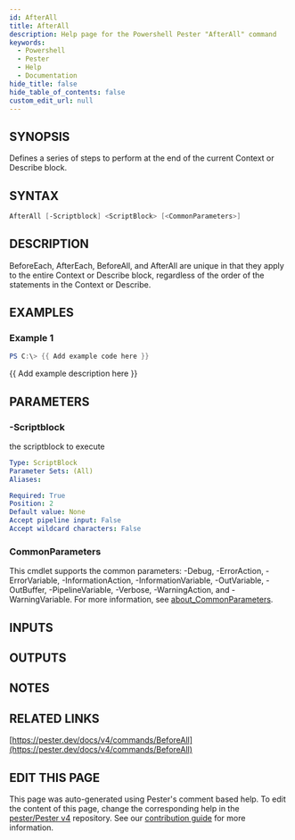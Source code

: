 ```yaml
---
id: AfterAll
title: AfterAll
description: Help page for the Powershell Pester "AfterAll" command
keywords:
  - Powershell
  - Pester
  - Help
  - Documentation
hide_title: false
hide_table_of_contents: false
custom_edit_url: null
---
```


## SYNOPSIS

Defines a series of steps to perform at the end of the current Context
or Describe block.

## SYNTAX

```powershell
AfterAll [-Scriptblock] <ScriptBlock> [<CommonParameters>]
```

## DESCRIPTION

BeforeEach, AfterEach, BeforeAll, and AfterAll are unique in that they apply
to the entire Context or Describe block, regardless of the order of the
statements in the Context or Describe.

## EXAMPLES

### Example 1

```powershell
PS C:\> {{ Add example code here }}
```

\{\{ Add example description here \}\}

## PARAMETERS

### -Scriptblock

the scriptblock to execute

```yaml
Type: ScriptBlock
Parameter Sets: (All)
Aliases:

Required: True
Position: 2
Default value: None
Accept pipeline input: False
Accept wildcard characters: False
```

### CommonParameters

This cmdlet supports the common parameters: -Debug, -ErrorAction, -ErrorVariable, -InformationAction, -InformationVariable, -OutVariable, -OutBuffer, -PipelineVariable, -Verbose, -WarningAction, and -WarningVariable. For more information, see [about_CommonParameters](http://go.microsoft.com/fwlink/?LinkID=113216).

## INPUTS

## OUTPUTS

## NOTES

## RELATED LINKS

[https://pester.dev/docs/v4/commands/BeforeAll](https://pester.dev/docs/v4/commands/BeforeAll)

## EDIT THIS PAGE

This page was auto-generated using Pester's comment based help. To edit the content of this page, change the corresponding help in the [pester/Pester v4](https://github.com/pester/Pester/tree/rel/4.x.x) repository. See our [contribution guide](https://github.com/pester/docs#contributing) for more information.
